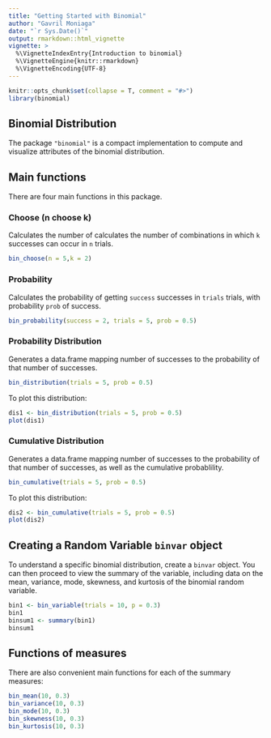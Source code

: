 ```yaml
---
title: "Getting Started with Binomial"
author: "Gavril Moniaga"
date: "`r Sys.Date()`"
output: rmarkdown::html_vignette
vignette: >
  %\VignetteIndexEntry{Introduction to binomial}
  %\VignetteEngine{knitr::rmarkdown}
  %\VignetteEncoding{UTF-8}
---
```


```r
knitr::opts_chunk$set(collapse = T, comment = "#>")
library(binomial)
```

## Binomial Distribution

The package `"binomial"` is a compact implementation to compute and visualize attributes of
the binomial distribution.

## Main functions
There are four main functions in this package.

### Choose (n choose k)
Calculates the number of calculates the number of combinations in which `k` successes can occur in `n` trials.

```r
bin_choose(n = 5,k = 2)
```

### Probability
Calculates the probability of getting `success` successes in `trials` trials, with probability `prob` of success.

```r
bin_probability(success = 2, trials = 5, prob = 0.5)
```

### Probability Distribution
Generates a data.frame mapping number of successes to the probability of that number of successes.

```r
bin_distribution(trials = 5, prob = 0.5)
```

To plot this distribution:

```r
dis1 <- bin_distribution(trials = 5, prob = 0.5)
plot(dis1)
```

### Cumulative Distribution
Generates a data.frame mapping number of successes to the probability of that number of successes, as well as the cumulative probablility.

```r
bin_cumulative(trials = 5, prob = 0.5)
```

To plot this distribution:

```r
dis2 <- bin_cumulative(trials = 5, prob = 0.5)
plot(dis2)
```

## Creating a Random Variable `binvar` object

To understand a specific binomial distribution, create a `binvar` object. You can then proceed to view the summary of the variable, including data on the mean, variance, mode, skewness, and kurtosis of the binomial random variable.

```r
bin1 <- bin_variable(trials = 10, p = 0.3)
bin1
binsum1 <- summary(bin1)
binsum1
```

## Functions of measures
There are also convenient main functions for each of the summary measures:

```r
bin_mean(10, 0.3)
bin_variance(10, 0.3)
bin_mode(10, 0.3)
bin_skewness(10, 0.3)
bin_kurtosis(10, 0.3)
```